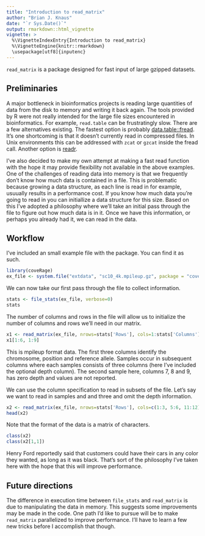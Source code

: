 ```yaml
---
title: "Introduction to read_matrix"
author: "Brian J. Knaus"
date: "`r Sys.Date()`"
output: rmarkdown::html_vignette
vignette: >
  %\VignetteIndexEntry{Introduction to read_matrix}
  %\VignetteEngine{knitr::rmarkdown}
  \usepackage[utf8]{inputenc}
---
```


`read_matrix` is a package designed for fast input of large gzipped datasets.


## Preliminaries


A major bottleneck in bioinformatics projects is reading large quantities of data from the disk to memory and writing it back again.
The tools provided by R were not really intended for the large file sizes encountered in bioinformatics.
For example, `read.table` can be frustratingly slow.
There are a few alternatives existing.
The fastest option is probably [data.table::fread](http://cran.r-project.org/web/packages/data.table/index.html).
It's one shortcoming is that it doesn't currently read in compressed files.
In Unix environments this can be addressed with `zcat` or `gzcat` inside the fread call.
Another option is [readr](http://cran.r-project.org/web/packages/readr/index.html).


I've also decided to make my own attempt at making a fast read function with the hope it may provide flexibility not available in the above examples.
One of the challenges of reading data into memory is that we frequently don't know how much data is contained in a file.
This is problematic because growing a data structure, as each line is read in for example, usuually results in a performance cost.
If you know how much data you're going to read in you can initiallize a data structure for this size.
Based on this I've adopted a philosophy where we'll take an initial pass through the file to figure out how much data is in it.
Once we have this information, or perhaps you already had it, we can read in the data.


## Workflow

I've included an small example file with the package.
You can find it as such.


```r
library(coveRage)
ex_file <- system.file("extdata", "sc10_4k.mpileup.gz", package = "coveRage")
```


We can now take our first pass through the file to collect information.

```r
stats <- file_stats(ex_file, verbose=0)
stats
```


The number of columns and rows in the file will allow us to initialize the number of columns and rows we'll need in our matrix.

```r
x1 <- read_matrix(ex_file, nrows=stats['Rows'], cols=1:stats['Columns'], verbose=0)
x1[1:6, 1:9]
```



This is mpileup format data.
The first three columns identify the chromosome, position and reference allele.
Samples occur in subsequent columns where each samples consists of three columns (here I've included the optional depth column).
The second sample here, columns 7, 8 and 9, has zero depth and values are not reported.


We can use the column specification to read in subsets of the file.
Let's say we want to read in samples and and three and omit the depth information.



```r
x2 <- read_matrix(ex_file, nrows=stats['Rows'], cols=c(1:3, 5:6, 11:12), verbose=0)
head(x2)
```


Note that the format of the data is a matrix of characters.


```r
class(x2)
class(x2[1,1])
```


Henry Ford reportedly said that customers could have their cars in any color they wanted, as long as it was black.
That's sort of the philosophy I've taken here with the hope that this will improve performance.



## Future directions



The difference in execution time between `file_stats` and `read_matrix` is due to manipulating the data in memory.
This suggests some improvements may be made in the code.
One path I'd like to pursue will be to make `read_matrix` parallelized to improve performance.
I'll have to learn a few new tricks before I accomplish that though.


